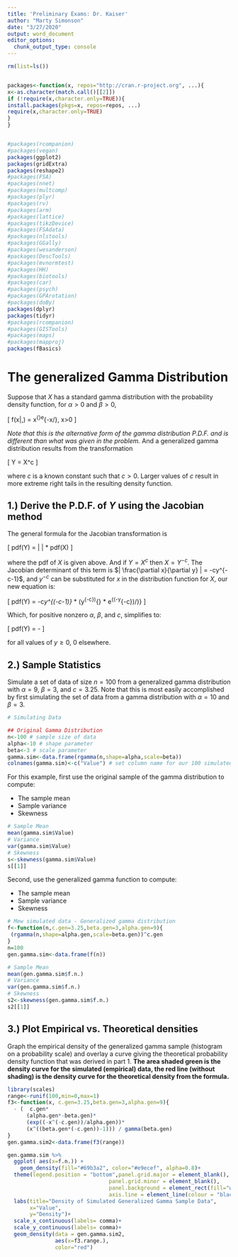 ```yaml
---
title: 'Preliminary Exams: Dr. Kaiser'
author: "Marty Simonson"
date: "3/27/2020"
output: word_document
editor_options: 
  chunk_output_type: console
---
```



```r
rm(list=ls())


packages<-function(x, repos="http://cran.r-project.org", ...){
x<-as.character(match.call()[[2]])
if (!require(x,character.only=TRUE)){
install.packages(pkgs=x, repos=repos, ...)
require(x,character.only=TRUE)
}
}


#packages(rcompanion)
#packages(vegan)
packages(ggplot2)
packages(gridExtra)
packages(reshape2)
#packages(FSA)
#packages(nnet)
#packages(multcomp)
#packages(plyr)
#packages(rv)
#packages(arm)
#packages(lattice)
#packages(tikzDevice)
#packages(FSAdata)
#packages(nlstools)
#packages(GGally)
#packages(wesanderson)
#packages(DescTools)
#packages(mvnormtest)
#packages(HH)
#packages(biotools)
#packages(car)
#packages(psych)
#packages(GPArotation)
#packages(doBy)
packages(dplyr)
packages(tidyr)
#packages(rcompanion)
#packages(GISTools)
#packages(maps)
#packages(mapproj)
packages(fBasics)
```

# The generalized Gamma Distribution

Suppose that $X$ has a standard gamma distribution with the probability density function, for $\alpha > 0$ and $\beta > 0$,

\[
f(x|\alpha,\beta) = \frac{1}{(\alpha^\beta)\Gamma(\beta)} x^{\beta-1}e^{-x/\alpha}, x>0
\]

_Note that this is the alternative form of the gamma distribution P.D.F. and is different than what was given in the problem._ And a generalized gamma distribution results from the transformation

\[
Y = X^c
\]

where $c$ is a known constant such that $c>0$. Larger values of $c$ result in more extreme right tails in the resulting density function.

## 1.) Derive the P.D.F. of $Y$ using the Jacobian method

The general formula for the Jacobian transformation is 

\[
pdf(Y) = | \frac{\partial x}{\partial y} | * pdf(X)
\]

where the pdf of $X$ is given above. And if $Y=X^c$ then $X=Y^{-c}$. The Jacobian determinant of this term is $| \frac{\partial x}{\partial y} | = -cy^{-c-1}$, and $y^{-c}$ can be substituted for $x$ in the distribution function for $X$, our new equation is:

\[
pdf(Y) = -c*y^{(-c-1)} * \frac{1}{(\alpha^\beta)\Gamma(\alpha)} * (y^{-c})^{\beta-1} * e^{(-y^{-c})/\alpha)}
\]

Which, for positive nonzero $\alpha$, $\beta$, and $c$, simplifies to:

\[
pdf(Y) = -\frac{c*\alpha^{-\beta}*y^{\beta(-c)-1} * e^{(-y^{-c})/\alpha)}}{\Gamma(\beta)}
\]

for all values of $y \geq 0$, 0 elsewhere.

## 2.) Sample Statistics

Simulate a set of data of size $n=100$ from a generalized gamma distribution with $\alpha=9$, $\beta = 3$, and $c=3.25$. Note that this is most easily accomplished by first simulating the set of data from a gamma distribution with $\alpha = 10$ and $\beta=3$. 

```r
# Simulating Data

## Original Gamma Distribution
n<-100 # sample size of data
alpha<-10 # shape parameter
beta<-3 # scale parameter
gamma.sim<-data.frame(rgamma(n,shape=alpha,scale=beta))
colnames(gamma.sim)<-c("Value") # set column name for our 100 simulated values.
```


For this example, first use the original sample of the gamma distribution to compute:

- The sample mean
- Sample variance
- Skewness

```r
# Sample Mean
mean(gamma.sim$Value)
# Variance
var(gamma.sim$Value)
# Skewness
s<-skewness(gamma.sim$Value)
s[[1]]
```


Second, use the generalized gamma function to compute:

- The sample mean
- Sample variance
- Skewness

```r
# Mew simulated data - Generalized gamma distribution
f<-function(n,c.gen=3.25,beta.gen=3,alpha.gen=9){
 (rgamma(n,shape=alpha.gen,scale=beta.gen))^c.gen
}
n=100
gen.gamma.sim<-data.frame(f(n))

# Sample Mean
mean(gen.gamma.sim$f.n.)
# Variance
var(gen.gamma.sim$f.n.)
# Skewness
s2<-skewness(gen.gamma.sim$f.n.)
s2[[1]]
```



## 3.) Plot Empirical vs. Theoretical densities

Graph the empirical density of the generalized gamma sample (histogram on a probability scale) and overlay a curve giving the theoretical probability density function that was derived in part 1. __The area shaded green is the density curve for the simulated (empirical) data, the red line (without shading) is the density curve for the theoretical density from the formula.__

```r
library(scales)
range<-runif(100,min=0,max=1)
f3<-function(x, c.gen=3.25,beta.gen=3,alpha.gen=9){
  - (  c.gen*
      (alpha.gen*-beta.gen)*
      (exp((-x^(-c.gen))/alpha.gen))*
      (x^((beta.gen*(-c.gen))-1))) / gamma(beta.gen)
}
gen.gamma.sim2<-data.frame(f3(range))

gen.gamma.sim %>%
  ggplot( aes(x=f.n.)) +
    geom_density(fill="#69b3a2", color="#e9ecef", alpha=0.8)+
  theme(legend.position = "bottom",panel.grid.major = element_blank(), 
                                panel.grid.minor = element_blank(),
                                panel.background = element_rect(fill="white",colour="grey50"), 
                                axis.line = element_line(colour = "black"))+
  labs(title="Density of Simulated Generalized Gamma Sample Data",
       x="Value",
       y="Density")+
  scale_x_continuous(labels= comma)+
  scale_y_continuous(labels= comma)+
  geom_density(data = gen.gamma.sim2,
               aes(x=f3.range.),
               color="red")
```

